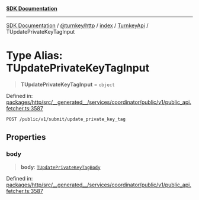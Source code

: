 [**SDK Documentation**](../../../../../../README.mdx)

***

[SDK Documentation](../../../../../../packages.mdx) / [@turnkey/http](../../../../README.mdx) / [index](../../../README.mdx) / [TurnkeyApi](../README.mdx) / TUpdatePrivateKeyTagInput

# Type Alias: TUpdatePrivateKeyTagInput

> **TUpdatePrivateKeyTagInput** = `object`

Defined in: [packages/http/src/\_\_generated\_\_/services/coordinator/public/v1/public\_api.fetcher.ts:3587](https://github.com/tkhq/sdk/blob/078f5423e923fbd1d7fd39440402d7f01d09c3d0/packages/http/src/__generated__/services/coordinator/public/v1/public_api.fetcher.ts#L3587)

`POST /public/v1/submit/update_private_key_tag`

## Properties

### body

> **body**: [`TUpdatePrivateKeyTagBody`](TUpdatePrivateKeyTagBody.mdx)

Defined in: [packages/http/src/\_\_generated\_\_/services/coordinator/public/v1/public\_api.fetcher.ts:3587](https://github.com/tkhq/sdk/blob/078f5423e923fbd1d7fd39440402d7f01d09c3d0/packages/http/src/__generated__/services/coordinator/public/v1/public_api.fetcher.ts#L3587)
